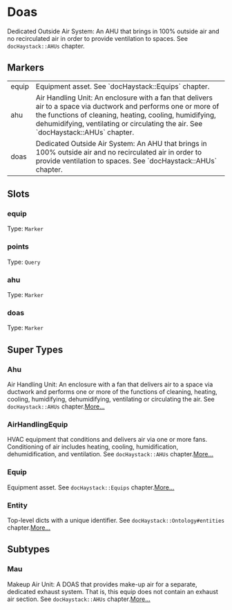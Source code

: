 # Doas
Dedicated Outside Air System: An AHU that brings in 100% outside air and
no recirculated air in order to provide ventilation to spaces.
See `docHaystack::AHUs` chapter.
## Markers
<table>
<tbody>
<tr>
<td className='p-2 align-top'><span className='bg-sky-200 rounded-md px-3 py-1 text-sky-700 block font-semibold text-center text-sm'>equip </span></td>
<td className='p-2 align-top'>Equipment asset. See `docHaystack::Equips` chapter.</td>
</tr>
<tr>
<td className='p-2 align-top'><span className='bg-sky-200 rounded-md px-3 py-1 text-sky-700 block font-semibold text-center text-sm'>ahu </span></td>
<td className='p-2 align-top'>Air Handling Unit: An enclosure with a fan that delivers air to a space via ductwork and performs one or more of the functions of cleaning, heating, cooling, humidifying, dehumidifying, ventilating or circulating the air.  See `docHaystack::AHUs` chapter.</td>
</tr>
<tr>
<td className='p-2 align-top'><span className='bg-sky-200 rounded-md px-3 py-1 text-sky-700 block font-semibold text-center text-sm'>doas </span></td>
<td className='p-2 align-top'>Dedicated Outside Air System: An AHU that brings in 100% outside air and no recirculated air in order to provide ventilation to spaces. See `docHaystack::AHUs` chapter.</td>
</tr>
</tbody>
</table>

## Slots

### equip
Type: `Marker`

### points
Type: `Query`

### ahu
Type: `Marker`

### doas
Type: `Marker`



## Super Types
### Ahu
Air Handling Unit: An enclosure with a fan that delivers air to a space
via ductwork and performs one or more of the functions of cleaning,
heating, cooling, humidifying, dehumidifying, ventilating or circulating
the air.  See `docHaystack::AHUs` chapter.[More...](/ph/entities/Ahu)

### AirHandlingEquip
HVAC equipment that conditions and delivers air via one or more fans.
Conditioning of air includes heating, cooling, humidification,
dehumidification, and ventilation. See `docHaystack::AHUs` chapter.[More...](/ph/entities/AirHandlingEquip)

### Equip
Equipment asset.
See `docHaystack::Equips` chapter.[More...](/ph/entities/Equip)

### Entity
Top-level dicts with a unique identifier.
See `docHaystack::Ontology#entities` chapter.[More...](/ph/entities/Entity)


## Subtypes
### Mau
Makeup Air Unit: A DOAS that provides make-up air for a separate, dedicated
exhaust system. That is, this equip does not contain an exhaust air section.
See `docHaystack::AHUs` chapter.[More...](./Mau)
